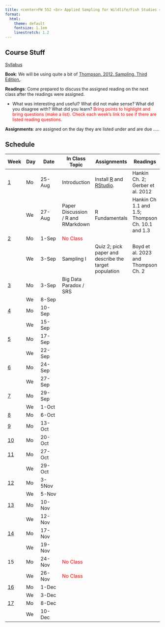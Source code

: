 ```yaml
---
title: <center>FW 552 <br> Applied Sampling for Wildlife/Fish Studies <br> (Fall 2025)</center>
format:
  html: 
    theme: default
    fontsize: 1.1em
    linestretch: 1.2
---
```

## Course Stuff
```{=html}
<title>Schedule</title>
<style type="text/css">

code.r{
  font-size: 30px;
}
</style>

<a href="/FW552/Syllabus.qmd">Syllabus</a></p>
```

**Book**: We will be using quite a bit of [Thompson. 2012. Sampling. Third Edition.](Sampling - 2012 - Thompson.pdf).

**Readings**: Come prepared to discuss the assigned reading on the next class after the readings were assigned. 

- What was interesting and useful? What did not make sense? What did you disagree with? What did you learn? <span style="color:red">Bring points to highlight and bring questions (make a list). Check each week's link to see if there are listed reading questions.</span>

**Assignments**: are assigned on the day they are listed under and are due .....



  

## Schedule 

Week                                  |	Day|	Date       | 	In Class Topic                         | Assignments       |	   Readings                                                
-                                     | -- | -----         |----                  | ----  |----                                  
<a href="/FW680A4/week1.qmd">1</a>    | Mo | 25-Aug	     | Introduction                            | Install [R](https://www.r-project.org/) and [RStudio](https://posit.co/download/rstudio-desktop/).   |  Hankin Ch. 2; Gerber et al. 2012                    
&nbsp;                                |	We | 27-Aug	     | Paper Discussion / R and RMarkdown      |  R Fundamentals   | Hankin Ch 1.1 and 1.5; Thompson Ch. 10.1 and 1.3
<a href="/FW680A4/week2.qmd">2</a>    |	Mo | 1-Sep	     | <span style="color:red">No Class</span> |                   |                                     
&nbsp;                                | We | 3-Sep	     | Sampling I                              | Quiz 2; pick paper and describe the target population  | Boyd et al. 2023 and Thompson Ch. 2
<a href="/FW680A4/week3.qmd">3</a>    |	Mo | 3-Sep	     | Big Data Paradox / SRS              |                   |                                   
&nbsp;                                |	We | 8-Sep	 |                                         |                   |                                      
<a href="/FW680A4/week4.qmd">4</a>    |	Mo | 10-Sep	 |                                         |                   |                                  
&nbsp;                                |	We | 15-Sep	 |                                         |                   |                                  
<a href="/FW680A4/week5.qmd">5</a>    |	Mo | 17-Sep	 |                                         |                   |                                   
&nbsp;                                |	We | 22-Sep	 |                                         |                   |                                  
<a href="/FW680A4/week6.qmd">6</a>    |	Mo | 24-Sep	 |                                         |                   |                                   
&nbsp;                                |	We | 27-Sep	 |                                         |                   |                                    
<a href="/FW680A4/week7.qmd">7</a>    |	Mo | 29-Sep	 |                                         |                   |                                  
&nbsp;                                |	We | 1-Oct	 |                                         |                   |                                   
<a href="/FW680A4/week8.qmd">8</a>    |	Mo | 6-Oct	 |                                         |                   |                                                       &nbsp;                                |	We | 8-Oct	 |                                         |                   |                          
<a href="/FW680A4/week9.qmd">9</a>    |	Mo | 13-Oct	 |                                         |                   |                                                        &nbsp;                                |	We | 15-Oct	 |                                         |                   |                          
<a href="/FW680A4/week10.qmd">10</a>  | Mo | 20-Oct  |                                         |                   |                                                        &nbsp;                                | We | 22-Oct	 |                                         |                   |                          
<a href="/FW680A4/week11.qmd">11</a>  | Mo | 27-Oct	 |                                         |                   |                                     
&nbsp;                                | We | 29-Oct	 |                                         |                   |                                  
<a href="/FW680A4/week12.qmd">12</a>  | Mo | 3-5Nov	 |                                         |                   |                                                
&nbsp;                                | We | 5-Nov	 |                                         |                   |                                                
<a href="/FW680A4/week13.qmd">13</a>  | Mo | 10-Nov	 |                                         |                   |                                                
&nbsp;                                | We | 12-Nov	 |                                         |                   |                                                
<a href="/FW680A4/week14.qmd">14</a>  | Mo | 17-Nov	 |                                         |                   |                                              
&nbsp;                                | We | 19-Nov	 |                                         |                   |                                                
15                                    | Mo | 24-Nov	 | <span style="color:red">No Class</span> |                   |                                                
&nbsp;                                | We | 26-Nov	 | <span style="color:red">No Class</span> |                   |                                                
<a href="/FW680A4/week16.qmd">16</a>  | Mo | 1-Dec	 |                                         |                   |                                                
&nbsp;                                | We | 3-Dec	 |                                         |                   |                                                 
<a href="/FW680A4/week17.qmd">17</a>  | Mo | 8-Dec	 |                                         |                   |                                                
&nbsp;                                | We | 10-Dec	 |                                         |                   |                                                